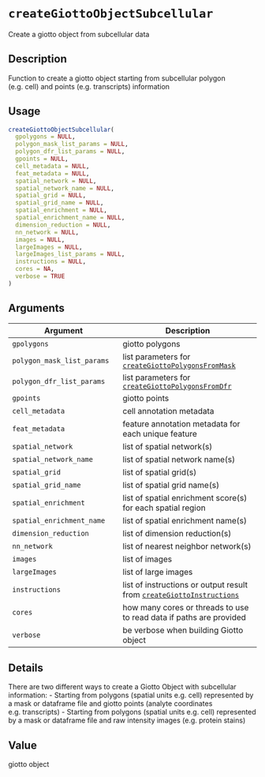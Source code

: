 # `createGiottoObjectSubcellular`

Create a giotto object from subcellular data


## Description

Function to create a giotto object starting from subcellular polygon (e.g. cell) and points (e.g. transcripts) information


## Usage

```r
createGiottoObjectSubcellular(
  gpolygons = NULL,
  polygon_mask_list_params = NULL,
  polygon_dfr_list_params = NULL,
  gpoints = NULL,
  cell_metadata = NULL,
  feat_metadata = NULL,
  spatial_network = NULL,
  spatial_network_name = NULL,
  spatial_grid = NULL,
  spatial_grid_name = NULL,
  spatial_enrichment = NULL,
  spatial_enrichment_name = NULL,
  dimension_reduction = NULL,
  nn_network = NULL,
  images = NULL,
  largeImages = NULL,
  largeImages_list_params = NULL,
  instructions = NULL,
  cores = NA,
  verbose = TRUE
)
```


## Arguments

Argument      |Description
------------- |----------------
`gpolygons`     |     giotto polygons
`polygon_mask_list_params`     |     list parameters for [`createGiottoPolygonsFromMask`](#creategiottopolygonsfrommask)
`polygon_dfr_list_params`     |     list parameters for [`createGiottoPolygonsFromDfr`](#creategiottopolygonsfromdfr)
`gpoints`     |     giotto points
`cell_metadata`     |     cell annotation metadata
`feat_metadata`     |     feature annotation metadata for each unique feature
`spatial_network`     |     list of spatial network(s)
`spatial_network_name`     |     list of spatial network name(s)
`spatial_grid`     |     list of spatial grid(s)
`spatial_grid_name`     |     list of spatial grid name(s)
`spatial_enrichment`     |     list of spatial enrichment score(s) for each spatial region
`spatial_enrichment_name`     |     list of spatial enrichment name(s)
`dimension_reduction`     |     list of dimension reduction(s)
`nn_network`     |     list of nearest neighbor network(s)
`images`     |     list of images
`largeImages`     |     list of large images
`instructions`     |     list of instructions or output result from [`createGiottoInstructions`](#creategiottoinstructions)
`cores`     |     how many cores or threads to use to read data if paths are provided
`verbose`     |     be verbose when building Giotto object


## Details

There are two different ways to create a Giotto Object with subcellular information:
 - Starting from polygons (spatial units e.g. cell) represented by a mask or dataframe file and giotto points (analyte coordinates e.g. transcripts)
 - Starting from polygons (spatial units e.g. cell) represented by a mask or dataframe file and raw intensity images (e.g. protein stains)


## Value

giotto object


